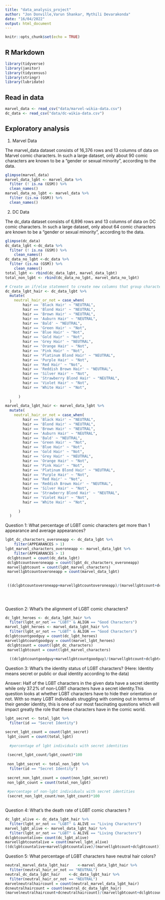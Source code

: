 ```yaml
---
title: "data_analysis_project"
author: "Jon Donville,Varun Shankar, Mythili Devarakonda"
date: "16/04/2022"
output: html_document
---
```


```r
knitr::opts_chunk$set(echo = TRUE)
```

## R Markdown

```r
library(tidyverse)
library(janitor)
library(tidycensus)
library(stringr)
library(lubridate)
```


## Read in data 

```r
marvel_data <- read_csv("data/marvel-wikia-data.csv")
dc_data <- read_csv("data/dc-wikia-data.csv")
```

## Exploratory analysis

1) Marvel Data

The marvel_data dataset consists of 16,376 rows and 13 columns of data on Marvel comic characters. In such a large dataset, only about 90 comic characters are known to be a "gender or sexual minority", according to the data.

``` r
glimpse(marvel_data)
marvel_data_lgbt <- marvel_data %>% 
  filter (! is.na (GSM)) %>% 
  clean_names()
marvel_data_no_lgbt <- marvel_data %>% 
  filter (is.na (GSM)) %>% 
  clean_names()
```

2) DC Data

The dc_data dataset consists of 6,896 rows and 13 columns of data on DC comic characters. In such a large dataset, only about 64 comic characters are known to be a "gender or sexual minority", according to the data.

``` r
glimpse(dc_data)
dc_data_lgbt <-dc_data %>% 
  filter (! is.na (GSM)) %>% 
    clean_names()
dc_data_no_lgbt <-dc_data %>% 
  filter (is.na (GSM)) %>% 
    clean_names()
total_lgbt <- rbind(dc_data_lgbt, marvel_data_lgbt)
total_non_lgbt <- rbind(dc_data_no_lgbt, marvel_data_no_lgbt)
```

```r
# Create an if/else statement to create new columns that group characters into LGBT or not, and neutral color hair or not.
dc_data_lgbt_hair <- dc_data_lgbt %>% 
  mutate(
    neutral_hair_or_not = case_when(
        hair == 'Black Hair' ~ "NEUTRAL",
        hair == 'Blond Hair' ~ "NEUTRAL",
        hair == 'Brown Hair' ~ "NEUTRAL",
        hair == 'Auburn Hair' ~ "NEUTRAL", 
        hair == 'Bald' ~ "NEUTRAL",
        hair == 'Green Hair' ~ "Not",
        hair == 'Blue Hair' ~ "Not",
        hair == 'Gold Hair' ~ "Not", 
        hair == 'Grey Hair' ~ "NEUTRAL",
        hair == 'Orange Hair' ~ "Not",
        hair == 'Pink Hair' ~ "Not",
        hair == 'Platinum Blond Hair' ~ "NEUTRAL", 
        hair == 'Purple Hair' ~ "Not",
        hair == 'Red Hair' ~ "Not",
        hair == 'Reddish Brown Hair' ~ "NEUTRAL",
        hair == 'Silver Hair' ~ "Not", 
        hair == 'Strawberry Blond Hair' ~ "NEUTRAL",
        hair == 'Violet Hair' ~ "Not",
        hair == 'White Hair' ~ "Not",
        
      )
  ) 
marvel_data_lgbt_hair <- marvel_data_lgbt %>% 
  mutate(
    neutral_hair_or_not = case_when(
        hair == 'Black Hair' ~ "NEUTRAL",
        hair == 'Blond Hair' ~ "NEUTRAL",
        hair == 'Brown Hair' ~ "NEUTRAL",
        hair == 'Auburn Hair' ~ "NEUTRAL", 
        hair == 'Bald' ~ "NEUTRAL",
        hair == 'Green Hair' ~ "Not",
        hair == 'Blue Hair' ~ "Not",
        hair == 'Gold Hair' ~ "Not", 
        hair == 'Grey Hair' ~ "NEUTRAL",
        hair == 'Orange Hair' ~ "Not",
        hair == 'Pink Hair' ~ "Not",
        hair == 'Platinum Blond Hair' ~ "NEUTRAL", 
        hair == 'Purple Hair' ~ "Not",
        hair == 'Red Hair' ~ "Not",
        hair == 'Reddish Brown Hair' ~ "NEUTRAL",
        hair == 'Silver Hair' ~ "Not", 
        hair == 'Strawberry Blond Hair' ~ "NEUTRAL",
        hair == 'Violet Hair' ~ "Not",
        hair == 'White Hair' ~ "Not",
        
      )
  ) 
```
Question 1: What percentage of LGBT comic characters get more than 1 appearance and average appearances?

```r
lgbt_dc_characters_overoneapp <- dc_data_lgbt %>% 
    filter(APPEARANCES > 1)
lgbt_marvel_characters_overoneapp <- marvel_data_lgbt %>% 
    filter(APPEARANCES > 1)
 dclgbtcount = count(dc_data_lgbt)
 dclgbtcountoveroneapp = count(lgbt_dc_characters_overoneapp)
 marvellgbtcount = count(lgbt_marvel_characters)
 marvellgbtcountoveroneapp = count(marvel_data_lgbt)
 
 
 ((dclgbtcountoveroneapp+marvellgbtcountoveroneapp)/(marvellgbtcount+dclgbtcount))*100
 
 
             
```

Question 2: What's the alignment of LGBT comic characters?

```r
dc_lgbt_heroes <- dc_data_lgbt_hair %>% 
  filter(lgbt_or_not == "LGBT" & ALIGN == "Good Characters")
marvel_lgbt_heroes <- marvel_data_lgbt_hair %>% 
  filter(lgbt_or_not == "LGBT" & ALIGN == "Good Characters")
dclgbtcountgoodguy = count(dc_lgbt_heroes)
marvellgbtcountgoodguy = count(marvel_lgbt_heroes)
 dclgbtcount = count(lgbt_dc_characters)
 marvellgbtcount = count(lgbt_marvel_characters)
 
  ((dclgbtcountgoodguy+marvellgbtcountgoodguy)/(marvellgbtcount+dclgbtcount))*100
```

Question 3: What's the identity status of LGBT characters? (Here: Identity means secret or public or dual identity according to the data)

Answer: Half of the LGBT characters in the given data have a secret identity while only 37.2% of non-LGBT characters have a secret identity.This question looks at whether LGBT characters have to hide their orientation or not. With so many LGBT individuals struggling with coming out in terms of their gender identity, this is one of our most fascinating questions which will impact greatly the role that these characters have in the comic world. 

```r
lgbt_secret <- total_lgbt %>% 
  filter(id == "Secret Identity") 

secret_lgbt_count = count(lgbt_secret)
 lgbt_count = count(total_lgbt)
 
  #percentage of lgbt individuals with secret identities
 
 (secret_lgbt_count/lgbt_count)*100
 
 non_lgbt_secret <- total_non_lgbt %>% 
  filter(id == "Secret Identity") 
 
 secret_non_lgbt_count = count(non_lgbt_secret)
 non_lgbt_count = count(total_non_lgbt)
 
 #percentage of non-lgbt individuals with secret identities
 (secret_non_lgbt_count/non_lgbt_count)*100
 
```

Question 4: What’s the death rate of LGBT comic characters ?

```r
dc_lgbt_alive <- dc_data_lgbt_hair %>% 
  filter(lgbt_or_not == "LGBT" & ALIVE == "Living Characters")
marvel_lgbt_alive <- marvel_data_lgbt_hair %>% 
  filter(lgbt_or_not == "LGBT" & ALIVE == "Living Characters")
dclgbtcountalive= count(dc_lgbt_alive)
marvellgbtcountalive = count(marvel_lgbt_alive)
((dclgbtcountalive+marvellgbtcountalive)/(marvellgbtcount+dclgbtcount))*100
```

Question 5: What percentage of LGBT characters have neutral hair colors? 
```r
neutral_marvel_data_lgbt_hair    <-marvel_data_lgbt_hair %>% 
  filter(neutral_hair_or_not == "NEUTRAL")  
neutral_dc_data_lgbt_hair    <-dc_data_lgbt_hair %>% 
  filter(neutral_hair_or_not == "NEUTRAL")  
marvelneutralhaircount = count(neutral_marvel_data_lgbt_hair)
dcneutralhaircount = count(neutral_dc_data_lgbt_hair)
(marvelneutralhaircount+dcneutralhaircount)/(marvellgbtcount+dclgbtcount)
``` 

